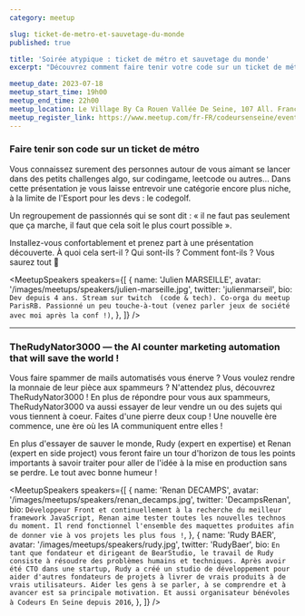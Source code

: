 ```yaml
---
category: meetup

slug: ticket-de-metro-et-sauvetage-du-monde
published: true

title: 'Soirée atypique : ticket de métro et sauvetage du monde'
excerpt: "Découvrez comment faire tenir votre code sur un ticket de métro et comment on va sauver le monde avec l'IA"

meetup_date: 2023-07-18
meetup_start_time: 19h00
meetup_end_time: 22h00
meetup_location: Le Village By Ca Rouen Vallée De Seine, 107 All. François Mitterrand, 76100 Rouen
meetup_register_link: https://www.meetup.com/fr-FR/codeursenseine/events/294595221/
---
```


### Faire tenir son code sur un ticket de métro

Vous connaissez surement des personnes autour de vous aimant se lancer dans des petits challenges algo, sur codingame, leetcode ou autres… Dans cette présentation je vous laisse entrevoir une catégorie encore plus niche, à la limite de l'Esport pour les devs : le codegolf.

Un regroupement de passionnés qui se sont dit : « il ne faut pas seulement que ça marche, il faut que cela soit le plus court possible ».

Installez-vous confortablement et prenez part à une présentation découverte. À quoi cela sert-il ? Qui sont-ils ? Comment font-ils ? Vous saurez tout 🙌

<MeetupSpeakers
  speakers={[
    {
      name: 'Julien MARSEILLE',
      avatar: '/images/meetups/speakers/julien-marseille.jpg',
      twitter: 'julienmarseil',
      bio: `Dev depuis 4 ans.
Stream sur twitch  (code & tech).
Co-orga du meetup ParisRB.
Passionné un peu touche-à-tout (venez parler jeux de société avec moi après la conf !)`,
    },
  ]}
/>

---

### TheRudyNator3000 — the AI counter marketing automation that will save the world !

Vous faire spammer de mails automatisés vous énerve ? Vous voulez rendre la monnaie de leur pièce aux spammeurs ?
N'attendez plus, découvrez TheRudyNator3000 !
En plus de répondre pour vous aux spammeurs, TheRudyNator3000 va aussi essayer de leur vendre un ou des sujets qui vous tiennent à coeur.
Faites d'une pierre deux coup ! Une nouvelle ère commence, une ère où les IA communiquent entre elles !

En plus d'essayer de sauver le monde, Rudy (expert en expertise) et Renan (expert en side project) vous feront faire
un tour d'horizon de tous les points importants à savoir traiter pour aller de l'idée à la mise en production sans se perdre.
Le tout avec bonne humeur !

<MeetupSpeakers
  speakers={[
    {
      name: 'Renan DECAMPS',
      avatar: '/images/meetups/speakers/renan_decamps.jpg',
      twitter: 'DecampsRenan',
      bio: `Développeur Front et continuellement à la recherche du meilleur framework JavaScript, Renan aime tester toutes les nouvelles technos du moment. Il rend fonctionnel l'ensemble des maquettes produites afin de donner vie à vos projets les plus fous !`,
    },
    {
      name: 'Rudy BAER',
      avatar: '/images/meetups/speakers/rudy.jpg',
      twitter: 'RudyBaer',
      bio: `En tant que fondateur et dirigeant de BearStudio, le travail de Rudy consiste à résoudre des problèmes humains et techniques.
Après avoir été CTO dans une startup, Rudy a créé un studio de développement pour aider d'autres fondateurs de projets à livrer de vrais produits à de vrais utilisateurs.
Aider les gens à se parler, à se comprendre et à avancer est sa principale motivation.
Et aussi organisateur bénévoles à Codeurs En Seine depuis 2016`,
    },
  ]}
/>
